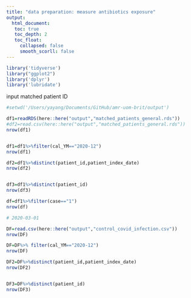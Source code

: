 ```yaml
---
title: "data preparation: measure antibiotics exposure"
output: 
  html_document:
   toc: true
   toc_depth: 2
   toc_float:
     collapsed: false
     smooth_scorll: false
---
```


```r
library('tidyverse')
library("ggplot2")
library('dplyr')
library('lubridate')
```

input matched patient ID
```r
#setwd('/Users/yayang/Documents/GitHub/amr-uom-brit/output')

df1=readRDS(here::here("output","matched_patients_general.rds"))
#df2=read.csv(here::here("output","matched_patients_general.rds"))
nrow(df1)


df1=df1%>%filter(cal_YM=="2020-12")
nrow(df1)

df2=df1%>%distinct(patient_id,patient_index_date)
nrow(df2)


df3=df1%>%distinct(patient_id)
nrow(df3)

df=df1%>%filter(case=="1")
nrow(df)

# 2020-03-01

```

```r

DF=read.csv(here::here("output","control_covid_infection.csv"))
nrow(DF)

DF=DF%>% filter(cal_YM=="2020-12")
nrow(DF)

DF2=DF%>%distinct(patient_id,patient_index_date)
nrow(DF2)


DF3=DF%>%distinct(patient_id)
nrow(DF3)
```

